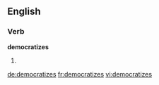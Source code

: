 
==English==

===Verb===
'''democratizes'''

# {{third-person singular of|democratize}}

[[de:democratizes]]
[[fr:democratizes]]
[[vi:democratizes]]